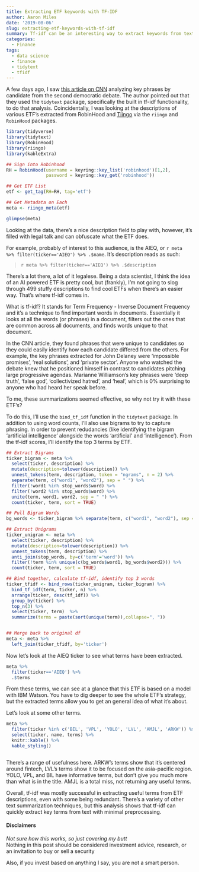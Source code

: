 ```yaml
---
title: Extracting ETF keywords with TF-IDF
author: Aaron Miles
date: '2019-08-06'
slug: extracting-etf-keywords-with-tf-idf
summary: Tf-idf can be an interesting way to extract keywords from text. In this post I use tidytext's implementation to extract keywords from ETF descriptions.
categories:
  - Finance
tags:
  - data science
  - finance
  - tidytext
  - tfidf
---
```



A few days ago, I saw [this article on CNN](https://www.cnn.com/interactive/2019/08/politics/democratic-debate-key-phrases/) analyzing key phrases by candidate from the second democratic debate. The author pointed out that they used the `tidytext` package, specifically the built in tf-idf functionality, to do that analysis. Coincidentally, I was looking at the descriptions of various ETF's extracted from RobinHood and [Tiingo](tiingo.com) via the `riingo` and `RobinHood` packages. 



```r
library(tidyverse)
library(tidytext)
library(RobinHood)
library(riingo)
library(kableExtra)

```

```r
## Sign into Robinhood
RH = RobinHood(username = keyring::key_list('robinhood')[1,2], 
               password = keyring::key_get('robinhood'))

## Get ETF List
etf <- get_tag(RH=RH, tag='etf')

## Get Metadata on Each
meta <- riingo_meta(etf)

```

```r
glimpse(meta)

```
Looking at the data, there's a nice description field to play with, however, it's filled with legal talk and can obfuscate what the ETF does. 

For example, probably of interest to this audience, is the AIEQ, or `r meta %>% filter(ticker=='AIEQ') %>% .$name`. It's description reads as such:

>`r meta %>% filter(ticker=='AIEQ') %>% .$description`

There's a lot there, a lot of it legalese. Being a data scientist, I think the idea of an AI powered ETF is pretty cool, but (frankly), I'm not going to slog through 499 stuffy descriptions to find cool ETFs when there's an easier way. That's where tf-idf comes in.

What is tf-idf? It stands for Term Frequency - Inverse Document Frequency and it's a technique to find important words in documents. Essentially it looks at all the words (or phrases) in a document, filters out the ones that are common across all documents, and finds words unique to that document. 

In the CNN article, they found phrases that were unique to candidates so they could easily identify how each candidate differed from the others. For example, the key phrases extracted for John Delaney were 'impossible promises', 'real solutions', and 'private sector'. Anyone who watched the debate knew that he positioned himself in contrast to candidates pitching large progressive agendas. Marianne Williamson's key phrases were 'deep truth', 'false god', 'collectivized hatred', and 'heal', which is 0% surprising to anyone who had heard her speak before.

To me, these summarizations seemed effective, so why not try it with these ETF's?

To do this, I'll use the `bind_tf_idf` function in the `tidytext` package. In addition to using word counts, I'll also use bigrams to try to capture phrasing. In order to prevent redudancies (like identifying the bigram 'artificial intelligence' alongside the words 'artificial' and 'intelligence'). From the tf-idf scores, I'll identify the top 3 terms by ETF.

```r
## Extract Bigrams
ticker_bigram <- meta %>%
  select(ticker, description) %>%
  mutate(description=tolower(description)) %>%
  unnest_tokens(term, description, token = "ngrams", n = 2) %>%
  separate(term, c("word1", "word2"), sep = " ") %>%
  filter(!word1 %in% stop_words$word) %>%
  filter(!word2 %in% stop_words$word) %>%
  unite(term, word1, word2, sep = " ") %>%
  count(ticker, term, sort = TRUE) 

## Pull Bigram Words
bg_words <- ticker_bigram %>% separate(term, c("word1", "word2"), sep = " ")

## Extract Unigrams
ticker_unigram <- meta %>%
  select(ticker, description) %>%
  mutate(description=tolower(description)) %>%
  unnest_tokens(term, description) %>%
  anti_join(stop_words, by=c('term'='word')) %>%
  filter(!term %in% unique(c(bg_words$word1, bg_words$word2))) %>%
  count(ticker, term, sort = TRUE)  

## Bind together, calculate tf-idf, identify top 3 words
ticker_tfidf <- bind_rows(ticker_unigram, ticker_bigram) %>%
  bind_tf_idf(term, ticker, n) %>%
  arrange(ticker, desc(tf_idf)) %>%
  group_by(ticker) %>%
  top_n(3) %>%
  select(ticker, term)  %>%
  summarize(terms = paste(sort(unique(term)),collapse=", "))


## Merge back to original df
meta <- meta %>%
  left_join(ticker_tfidf, by='ticker')

```

Now let's look at the AIEQ ticker to see what terms have been extracted.

```r
meta %>%
  filter(ticker=='AIEQ') %>%
  .$terms
```

From these terms, we can see at a glance that this ETF is based on a model with IBM Watson. You have to dig deeper to see the whole ETF's strategy, but the extracted terms allow you to get an general idea of what it's about. 

Let's look at some other terms.

```r

meta %>%
  filter(ticker %in% c('BIL', 'VPL', 'YOLO', 'LVL', 'AMJL', 'ARKW')) %>%
  select(ticker, name, terms) %>%
  knitr::kable() %>%
  kable_styling()



```

There's a range of usefulness here. ARKW's terms  show that it's centered around fintech, LVL's terms show it to be focused on the asia-pacific region. YOLO, VPL, and BIL have informative terms, but don't give you much more than what is in the title. AMJL is a total miss, not returning any useful terms. 

Overall, tf-idf was mostly successful in extracting useful terms from ETF descriptions, even with some being redundant. There's a variety of other text summarization techniques, but this analysis shows that tf-idf can quickly extract key terms from text with minimal preprocessing.

#### Disclaimers

*Not sure how this works, so just covering my butt*  
Nothing in this post should be considered investment advice, research, or an invitation to buy or sell a security

Also, if you invest based on anything I say, you are not a smart person.





